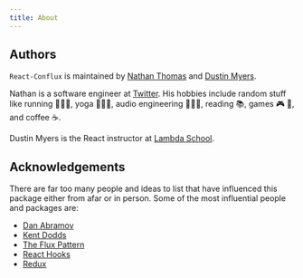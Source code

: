 ```yaml
---
title: About
---
```


## Authors

`React-Conflux` is maintained by [Nathan Thomas](https://github.com/nwthomas) and [Dustin Myers](https://github.com/dustinmyers).

Nathan is a software engineer at [Twitter](https://twitter.com/home). His hobbies include random stuff like running 🏃🏻‍♂️, yoga 🧘🏻‍♂️, audio engineering 👨🏻‍🎤, reading 📚, games 🎮 🎲, and coffee ☕️.

Dustin Myers is the React instructor at [Lambda School](https://lambdaschool.com/).

## Acknowledgements

There are far too many people and ideas to list that have influenced this package either from afar or in person. Some of the most influential people and packages are:

- [Dan Abramov](https://overreacted.io/)
- [Kent Dodds](https://www.google.com/search?q=kent+dodds&oq=kent+dodds&aqs=chrome..69i57j0l6j69i60.1777j0j7&sourceid=chrome&ie=UTF-8)
- [The Flux Pattern](https://facebook.github.io/flux/)
- [React Hooks](https://reactjs.org/docs/hooks-intro.html)
- [Redux](https://github.com/reduxjs/redux)
